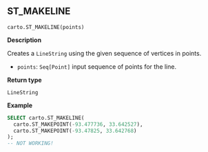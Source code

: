 ## ST_MAKELINE

```sql:signature
carto.ST_MAKELINE(points)
```

**Description**

Creates a `LineString` using the given sequence of vertices in points.

* `points`: `Seq[Point]` input sequence of points for the line.

**Return type**

`LineString`

**Example**

```sql
SELECT carto.ST_MAKELINE(
  carto.ST_MAKEPOINT(-93.477736, 33.642527),
  carto.ST_MAKEPOINT(-93.47825, 33.642768)
);
-- NOT WORKING!
```
